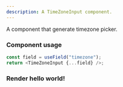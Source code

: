```yaml
---
description: A TimeZoneInput component.
---
```


A component that generate timezone picker.

### Component usage

```js
const field = useField("timezone");
return <TimeZoneInput {...field} />;
```

### Render hello world!
